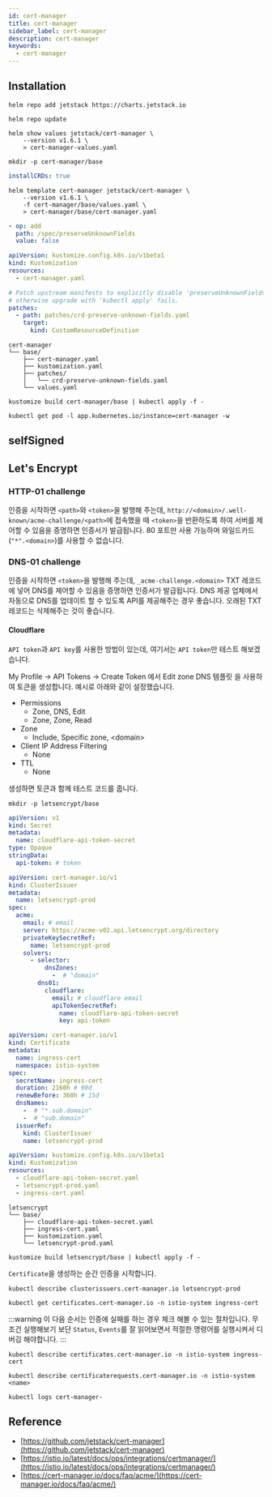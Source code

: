 ```yaml
---
id: cert-manager
title: cert-manager
sidebar_label: cert-manager
description: cert-manager
keywords:
  - cert-manager
---
```


## Installation

```shell
helm repo add jetstack https://charts.jetstack.io
```

```shell
helm repo update
```

```shell
helm show values jetstack/cert-manager \
    --version v1.6.1 \
    > cert-manager-values.yaml
```

```shell
mkdir -p cert-manager/base
```

```yaml title="cert-manager/base/values.yaml"
installCRDs: true
```

```shell
helm template cert-manager jetstack/cert-manager \
    --version v1.6.1 \
    -f cert-manager/base/values.yaml \
    > cert-manager/base/cert-manager.yaml
```

```yaml title="cert-manager/base/patches/crd-preserve-unknown-fields.yaml"
- op: add
  path: /spec/preserveUnknownFields
  value: false
```

```yaml title="cert-manager/base/kustomization.yaml"
apiVersion: kustomize.config.k8s.io/v1beta1
kind: Kustomization
resources:
  - cert-manager.yaml

# Patch upstream manifests to explicitly disable 'preserveUnknownFields',
# otherwise upgrade with 'kubectl apply' fails.
patches:
  - path: patches/crd-preserve-unknown-fields.yaml
    target:
      kind: CustomResourceDefinition
```

```shell
cert-manager
└── base/
    ├── cert-manager.yaml
    ├── kustomization.yaml
    ├── patches/
    │   └── crd-preserve-unknown-fields.yaml
    └── values.yaml
```

```shell
kustomize build cert-manager/base | kubectl apply -f -
```

```shell
kubectl get pod -l app.kubernetes.io/instance=cert-manager -w
```

## selfSigned

## Let's Encrypt

### HTTP-01 challenge

인증을 시작하면 `<path>`와 `<token>`을 발행해 주는데, `http://<domain>/.well-known/acme-challenge/<path>`에 접속했을 때 `<token>`을 반환하도록 하여 서버를 제어할 수 있음을 증명하면 인증서가 발급됩니다. 80 포트만 사용 가능하며 와일드카드(`"*".<domain>`)를 사용할 수 없습니다.

### DNS-01 challenge

인증을 시작하면 `<token>`을 발행해 주는데, `_acme-challenge.<domain>` TXT 레코드에 넣어 DNS를 제어할 수 있음을 증명하면 인증서가 발급됩니다. DNS 제공 업체에서 자동으로 DNS를 업데이트 할 수 있도록 API를 제공해주는 경우 좋습니다. 오래된 TXT 레코드는 삭제해주는 것이 좋습니다.

#### Cloudflare

`API token`과 `API key`를 사용한 방법이 있는데, 여기서는 `API token`만 테스트 해보겠습니다.

My Profile -\> API Tokens -\> Create Token 에서 Edit zone DNS 템플릿 을 사용하여 토큰을 생성합니다. 예시로 아래와 같이 설정했습니다.

- Permissions
  - Zone, DNS, Edit
  - Zone, Zone, Read
- Zone
  - Include, Specific zone, <domain\>
- Client IP Address Filtering
  - None
- TTL
  - None

생성하면 토큰과 함께 테스트 코드를 줍니다.

```shell
mkdir -p letsencrypt/base
```

```yaml title="letsencrypt/base/cloudflare-api-token-secret.yaml" {8}
apiVersion: v1
kind: Secret
metadata:
  name: cloudflare-api-token-secret
type: Opaque
stringData:
  api-token: # token
```

```yaml title="letsencrypt/base/letsencrypt-prod.yaml" {8,15,18}
apiVersion: cert-manager.io/v1
kind: ClusterIssuer
metadata:
  name: letsencrypt-prod
spec:
  acme:
    email: # email
    server: https://acme-v02.api.letsencrypt.org/directory
    privateKeySecretRef:
      name: letsencrypt-prod
    solvers:
      - selector:
          dnsZones:
            -  # "domain"
        dns01:
          cloudflare:
            email: # cloudflare email
            apiTokenSecretRef:
              name: cloudflare-api-token-secret
              key: api-token
```

```yaml title="letsencrypt/base/ingress-cert.yaml" {11-12}
apiVersion: cert-manager.io/v1
kind: Certificate
metadata:
  name: ingress-cert
  namespace: istio-system
spec:
  secretName: ingress-cert
  duration: 2160h # 90d
  renewBefore: 360h # 15d
  dnsNames:
    -  # "*.sub.domain"
    -  # "sub.domain"
  issuerRef:
    kind: ClusterIssuer
    name: letsencrypt-prod
```

```yaml title="letsencrypt/base/kustomization.yaml"
apiVersion: kustomize.config.k8s.io/v1beta1
kind: Kustomization
resources:
  - cloudflare-api-token-secret.yaml
  - letsencrypt-prod.yaml
  - ingress-cert.yaml
```

```shell
letsencrypt
└── base/
    ├── cloudflare-api-token-secret.yaml
    ├── ingress-cert.yaml
    ├── kustomization.yaml
    └── letsencrypt-prod.yaml
```

```shell
kustomize build letsencrypt/base | kubectl apply -f -
```

`Certificate`을 생성하는 순간 인증을 시작합니다.

```shell
kubectl describe clusterissuers.cert-manager.io letsencrypt-prod
```

```shell
kubectl get certificates.cert-manager.io -n istio-system ingress-cert
```

:::warning
이 다음 순서는 인증에 실패를 하는 경우 체크 해볼 수 있는 절차입니다. 무조건 실행해보기 보단 `Status`, `Events`를 잘 읽어보면서 적절한 명령어를 실행시켜서 디버깅 해야합니다.
:::

```shell
kubectl describe certificates.cert-manager.io -n istio-system ingress-cert
```

```shell
kubectl describe certificaterequests.cert-manager.io -n istio-system <name>
```

```shell
kubectl logs cert-manager-
```

## Reference

- [https://github.com/jetstack/cert-manager](https://github.com/jetstack/cert-manager)
- [https://istio.io/latest/docs/ops/integrations/certmanager/](https://istio.io/latest/docs/ops/integrations/certmanager/)
- [https://cert-manager.io/docs/faq/acme/](https://cert-manager.io/docs/faq/acme/)
